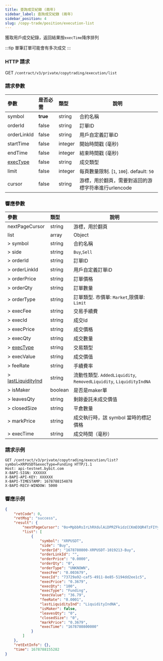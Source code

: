 ```yaml
---
title: 查詢成交紀錄 (兩年)
sidebar_label: 查詢成交紀錄 (兩年)
sidebar_position: 4
slug: /copy-trade/position/execution-list
---
```


獲取用戶成交紀錄，返回結果按`execTime`降序排列

:::tip
單筆訂單可能會有多次成交
:::

### HTTP 請求
GET `/contract/v3/private/copytrading/execution/list`

### 請求參數
| 參數 | 是否必需 | 類型 | 說明|
|:----- |:-------|:-----|------ |
|symbol |**true** |string |合約名稱 |
|orderId |false |string |訂單ID |
|orderLinkId |false |string |用戶自定義訂單iD |
|startTime |false |integer |開始時間戳 (毫秒)|
|endTime |false |integer |結束時間戳 (毫秒)|
|[execType](../enum#exectype) |false |string |成交類型|
|limit |false |integer |每頁數量限制. [`1`, `100`]. default: `50`|
|cursor |false |string |游標，用於翻頁，需要對返回的游標字符串進行urlencode|

### 響應參數
| 參數 | 類型 | 說明|
|:----- |:-----|----- |
|nextPageCursor |string |游標，用於翻頁 |
|list |array |Object |
|> symbol |string |合約名稱 |
|> side |string |`Buy`,`Sell` |
|> orderId |string |訂單ID |
|> orderLinkId |string |用戶自定義訂單iD |
|> orderPrice |string |訂單價格 |
|> orderQty |string |訂單數量 |
|> orderType |string |訂單類型. 市價單: `Market`,限價單: `Limit` |
|> execFee |string   |交易手續費 |
|> execId |string |成交Id |
|> execPrice |string |成交價格 |
|> execQty |string |成交數量 |
|> [execType](../enum#exectype) |string |交易類型|
|> execValue |string |成交價值 |
|> feeRate |string |手續費率 |
|> [lastLiquidityInd](../enum#lastliquidityind) |string |流動性類型. `AddedLiquidity`, `RemovedLiquidity`, `LiquidityIndNA` |
|> isMaker |boolean |是否是maker單 |
|> leavesQty |string |剩餘委託未成交價值 |
|> closedSize |string |平倉數量 |
|> markPrice |string |成交執行時，該 symbol 當時的標記價格 |
|> execTime |string |成交時間（毫秒） |

### 請求示例

```http
GET /contract/v3/private/copytrading/execution/list?symbol=XRPUSDT&execType=Funding HTTP/1.1
Host: api-testnet.bybit.com
X-BAPI-SIGN: XXXXXX
X-BAPI-API-KEY: XXXXXX
X-BAPI-TIMESTAMP: 1678788154878
X-BAPI-RECV-WINDOW: 5000
```

### 響應示例

```json
{
    "retCode": 0,
    "retMsg": "success",
    "result": {
        "nextPageCursor": "0o+MpbbRsIrLhRXdulAiDPRZFkidzCCKmEOQR4TzFIYyq1tofpJ/bOX92Vn8uwRBSEUuSxC/9jnLZs7oFLgcMQ==",
        "list": [
            {
                "symbol": "XRPUSDT",
                "side": "Buy",
                "orderId": "1678780800-XRPUSDT-1019213-Buy",
                "orderLinkId": "",
                "orderPrice": "0.0000",
                "orderQty": "0",
                "orderType": "UNKNOWN",
                "execFee": "0.003679",
                "execId": "73729a92-caf5-4911-8e85-5194dd2ee1c5",
                "execPrice": "0.3679",
                "execQty": "100",
                "execType": "Funding",
                "execValue": "36.79",
                "feeRate": "0.0001",
                "lastLiquidityInd": "LiquidityIndNA",
                "isMaker": false,
                "leavesQty": "0",
                "closedSize": "0",
                "markPrice": "0.3679",
                "execTime": "1678780800000"
            }
        ]
    },
    "retExtInfo": {},
    "time": 1678788155282
}
```